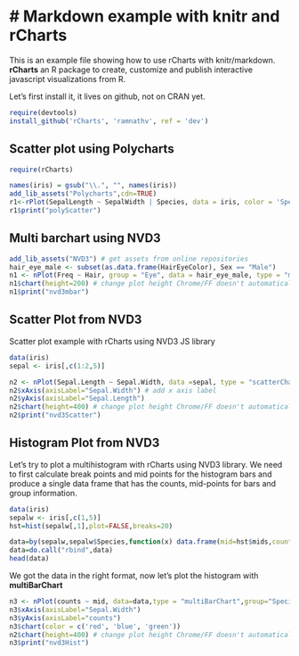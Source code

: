 # Markdown example with knitr and rCharts
===========================================
This is an example file showing how to use rCharts with knitr/markdown. **rCharts** an R package to create, customize and publish interactive javascript visualizations from R.

Let's first install it, it lives on github, not on CRAN yet.
```r
require(devtools)
install_github('rCharts', 'ramnathv', ref = 'dev')
```


## Scatter plot using Polycharts

```r
require(rCharts)

names(iris) = gsub("\\.", "", names(iris))
add_lib_assets("Polycharts",cdn=TRUE)
r1<-rPlot(SepalLength ~ SepalWidth | Species, data = iris, color = 'Species', type = 'point')
r1$print("polyScatter")
```

## Multi barchart using NVD3
```r
add_lib_assets("NVD3") # get assets from online repositories 
hair_eye_male <- subset(as.data.frame(HairEyeColor), Sex == "Male")
n1 <- nPlot(Freq ~ Hair, group = "Eye", data = hair_eye_male, type = "multiBarChart")
n1$chart(height=200) # change plot height Chrome/FF doesn't automatically get plot height but safari does
n1$print("nvd3mbar")
```


## Scatter Plot from NVD3
Scatter plot example with rCharts using NVD3 JS library
```r
data(iris)
sepal <- iris[,c(1:2,5)]

n2 <- nPlot(Sepal.Length ~ Sepal.Width, data =sepal, type = "scatterChart",group="Species")
n2$xAxis(axisLabel="Sepal.Width") # add x axis label
n2$yAxis(axisLabel="Sepal.Length")
n2$chart(height=400) # change plot height Chrome/FF doesn't automatically get plot height but safari does
n2$print("nvd3Scatter")

```

## Histogram Plot from NVD3
Let's try to plot a multihistogram with rCharts using NVD3 library. We need to first calculate break points and mid points for the histogram bars and produce a single data frame that has the counts, mid-points for bars and group information.
```r
data(iris)
sepalw <- iris[,c(1,5)]
hst=hist(sepalw[,1],plot=FALSE,breaks=20)

data=by(sepalw,sepalw$Species,function(x) data.frame(mid=hst$mids,counts=hist(x[,1],breaks=hst$breaks,plot=FALSE)$counts,Species=rep(x[1,2],length(hst$breaks)-1) )  )
data=do.call("rbind",data)
head(data)
```

We got the data in the right format, now let's plot the histogram with **multiBarChart**
```r
n3 <- nPlot(counts ~ mid, data=data,type = "multiBarChart",group="Species")
n3$xAxis(axisLabel="Sepal.Width")
n3$yAxis(axisLabel="counts")
n3$chart(color = c('red', 'blue', 'green'))
n2$chart(height=400) # change plot height Chrome/FF doesn't automatically get plot height but safari does
n3$print("nvd3Hist")

```
